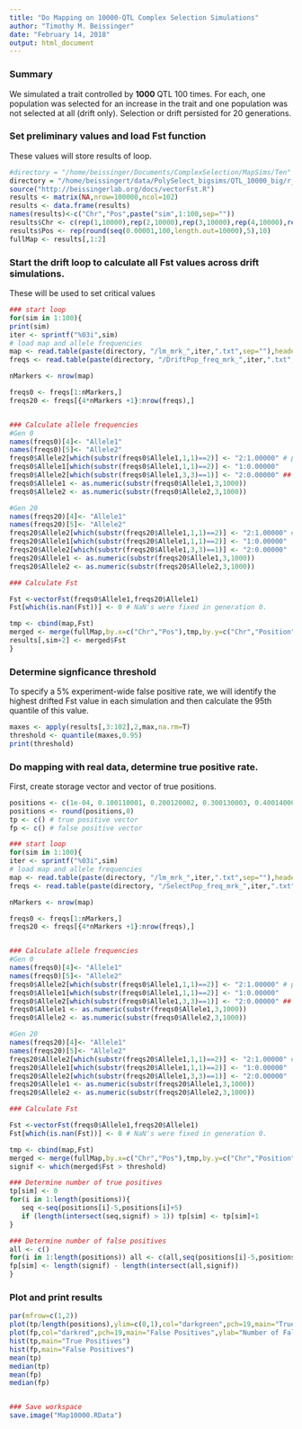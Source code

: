 ```yaml
---
title: "Do Mapping on 10000-QTL Complex Selection Simulations"
author: "Timothy M. Beissinger"
date: "February 14, 2018"
output: html_document
---
```


### Summary
We simulated a trait controlled by **1000** QTL 100 times. For each, one population was selected for an increase in the trait and one population was not selected at all (drift only). Selection or drift persisted for 20 generations. 

### Set preliminary values and load Fst function
These values will store results of loop.

```r
#directory = "/home/beissinger/Documents/ComplexSelection/MapSims/Ten" #this is for running locally
directory = "/home/beissingert/data/PolySelect_bigsims/QTL_10000_big/r_qtl_10000" #this is for running on ircf
source("http://beissingerlab.org/docs/vectorFst.R")
results <- matrix(NA,nrow=100000,ncol=102)
results <- data.frame(results)
names(results)<-c("Chr","Pos",paste("sim",1:100,sep=""))
results$Chr <- c(rep(1,10000),rep(2,10000),rep(3,10000),rep(4,10000),rep(5,10000),rep(6,10000),rep(7,10000),rep(8,10000),rep(9,10000),rep(10,10000))
results$Pos <- rep(round(seq(0.00001,100,length.out=10000),5),10)
fullMap <- results[,1:2]
```

### Start the drift loop to calculate all Fst values across drift simulations. 
These will be used to set critical values

```r
### start loop
for(sim in 1:100){
print(sim)
iter <- sprintf("%03i",sim)
# load map and allele frequencies
map <- read.table(paste(directory, "/lm_mrk_",iter,".txt",sep=""),header=T,fill=T,stringsAsFactors=F)
freqs <- read.table(paste(directory, "/DriftPop_freq_mrk_",iter,".txt",sep=""),header=T,fill=T,stringsAsFactors=F)

nMarkers <- nrow(map)

freqs0 <- freqs[1:nMarkers,]
freqs20 <- freqs[{4*nMarkers +1}:nrow(freqs),]


### Calculate allele frequencies
#Gen 0
names(freqs0)[4]<- "Allele1"
names(freqs0)[5]<- "Allele2"
freqs0$Allele2[which(substr(freqs0$Allele1,1,1)==2)] <- "2:1.00000" # put this in the spot for the second allele
freqs0$Allele1[which(substr(freqs0$Allele1,1,1)==2)] <- "1:0.00000" 
freqs0$Allele2[which(substr(freqs0$Allele1,3,3)==1)] <- "2:0.00000" ##
freqs0$Allele1 <- as.numeric(substr(freqs0$Allele1,3,1000))
freqs0$Allele2 <- as.numeric(substr(freqs0$Allele2,3,1000))

#Gen 20
names(freqs20)[4]<- "Allele1"
names(freqs20)[5]<- "Allele2"
freqs20$Allele2[which(substr(freqs20$Allele1,1,1)==2)] <- "2:1.00000" # put this in the spot for the second allele
freqs20$Allele1[which(substr(freqs20$Allele1,1,1)==2)] <- "1:0.00000" 
freqs20$Allele2[which(substr(freqs20$Allele1,3,3)==1)] <- "2:0.00000"  ##
freqs20$Allele1 <- as.numeric(substr(freqs20$Allele1,3,1000))
freqs20$Allele2 <- as.numeric(substr(freqs20$Allele2,3,1000))

### Calculate Fst

Fst <-vectorFst(freqs0$Allele1,freqs20$Allele1)
Fst[which(is.nan(Fst))] <- 0 # NaN's were fixed in generation 0.

tmp <- cbind(map,Fst)
merged <- merge(fullMap,by.x=c("Chr","Pos"),tmp,by.y=c("Chr","Position"),all.x=T,all.y=F)
results[,sim+2] <- merged$Fst
}
```

### Determine signficance threshold
To specify a 5% experiment-wide false positive rate, we will identify the highest drifted Fst value in each simulation and then calculate the 95th quantile of this value.

```r
maxes <- apply(results[,3:102],2,max,na.rm=T)
threshold <- quantile(maxes,0.95)
print(threshold)
```

### Do mapping with real data, determine true positive rate.
First, create storage vector and vector of true positions.

```r
positions <- c(1e-04, 0.100110001, 0.200120002, 0.300130003, 0.400140004, 0.500150005, 0.600160006, 0.700170007, 0.800180008, 0.900190009, 1.00020001, 1.10021001, 1.20022001, 1.30023001, 1.40024001, 1.50025002, 1.60026002, 1.70027002, 1.80028002, 1.90029002, 2.00030002, 2.10031002, 2.20032002, 2.30033002, 2.40034002, 2.50035003, 2.60036003, 2.70037003, 2.80038003, 2.90039003, 3.00040003, 3.10041003, 3.20042003, 3.30043003, 3.40044003, 3.50045004, 3.60046004, 3.70047004, 3.80048004, 3.90049004, 4.00050004, 4.10051004, 4.20052004, 4.30053004, 4.40054004, 4.50055005, 4.60056005, 4.70057005, 4.80058005, 4.90059005, 5.00060005, 5.10061005, 5.20062005, 5.30063005, 5.40064005, 5.50065006, 5.60066006, 5.70067006, 5.80068006, 5.90069006, 6.00070006, 6.10071006, 6.20072006, 6.30073006, 6.40074006, 6.50075007, 6.60076007, 6.70077007, 6.80078007, 6.90079007, 7.00080007, 7.10081007, 7.20082007, 7.30083007, 7.40084007, 7.50085008, 7.60086008, 7.70087008, 7.80088008, 7.90089008, 8.00090008, 8.10091008, 8.20092008, 8.30093008, 8.40094008, 8.50095009, 8.60096009, 8.70097009, 8.80098009, 8.90099009, 9.00100009, 9.10101009, 9.20102009, 9.30103009, 9.40104009, 9.5010501, 9.6010601, 9.7010701, 9.8010801, 9.9010901, 10.0011001, 10.1011101, 10.2011201, 10.3011301, 10.4011401, 10.5011501, 10.6011601, 10.7011701, 10.8011801, 10.9011901, 11.0012001, 11.1012101, 11.2012201, 11.3012301, 11.4012401, 11.5012501, 11.6012601, 11.7012701, 11.8012801, 11.9012901, 12.0013001, 12.1013101, 12.2013201, 12.3013301, 12.4013401, 12.5013501, 12.6013601, 12.7013701, 12.8013801, 12.9013901, 13.0014001, 13.1014101, 13.2014201, 13.3014301, 13.4014401, 13.5014501, 13.6014601, 13.7014701, 13.8014801, 13.9014901, 14.0015001, 14.1015101, 14.2015201, 14.3015301, 14.4015401, 14.5015501, 14.6015601, 14.7015701, 14.8015801, 14.9015901, 15.0016002, 15.1016102, 15.2016202, 15.3016302, 15.4016402, 15.5016502, 15.6016602, 15.7016702, 15.8016802, 15.9016902, 16.0017002, 16.1017102, 16.2017202, 16.3017302, 16.4017402, 16.5017502, 16.6017602, 16.7017702, 16.8017802, 16.9017902, 17.0018002, 17.1018102, 17.2018202, 17.3018302, 17.4018402, 17.5018502, 17.6018602, 17.7018702, 17.8018802, 17.9018902, 18.0019002, 18.1019102, 18.2019202, 18.3019302, 18.4019402, 18.5019502, 18.6019602, 18.7019702, 18.8019802, 18.9019902, 19.0020002, 19.1020102, 19.2020202, 19.3020302, 19.4020402, 19.5020502, 19.6020602, 19.7020702, 19.8020802, 19.9020902, 20.0021002, 20.1021102, 20.2021202, 20.3021302, 20.4021402, 20.5021502, 20.6021602, 20.7021702, 20.8021802, 20.9021902, 21.0022002, 21.1022102, 21.2022202, 21.3022302, 21.4022402, 21.5022502, 21.6022602, 21.7022702, 21.8022802, 21.9022902, 22.0023002, 22.1023102, 22.2023202, 22.3023302, 22.4023402, 22.5023502, 22.6023602, 22.7023702, 22.8023802, 22.9023902, 23.0024002, 23.1024102, 23.2024202, 23.3024302, 23.4024402, 23.5024502, 23.6024602, 23.7024702, 23.8024802, 23.9024902, 24.0025002, 24.1025102, 24.2025202, 24.3025302, 24.4025402, 24.5025502, 24.6025602, 24.7025702, 24.8025802, 24.9025902, 25.0026003, 25.1026103, 25.2026203, 25.3026303, 25.4026403, 25.5026503, 25.6026603, 25.7026703, 25.8026803, 25.9026903, 26.0027003, 26.1027103, 26.2027203, 26.3027303, 26.4027403, 26.5027503, 26.6027603, 26.7027703, 26.8027803, 26.9027903, 27.0028003, 27.1028103, 27.2028203, 27.3028303, 27.4028403, 27.5028503, 27.6028603, 27.7028703, 27.8028803, 27.9028903, 28.0029003, 28.1029103, 28.2029203, 28.3029303, 28.4029403, 28.5029503, 28.6029603, 28.7029703, 28.8029803, 28.9029903, 29.0030003, 29.1030103, 29.2030203, 29.3030303, 29.4030403, 29.5030503, 29.6030603, 29.7030703, 29.8030803, 29.9030903, 30.0031003, 30.1031103, 30.2031203, 30.3031303, 30.4031403, 30.5031503, 30.6031603, 30.7031703, 30.8031803, 30.9031903, 31.0032003, 31.1032103, 31.2032203, 31.3032303, 31.4032403, 31.5032503, 31.6032603, 31.7032703, 31.8032803, 31.9032903, 32.0033003, 32.1033103, 32.2033203, 32.3033303, 32.4033403, 32.5033503, 32.6033603, 32.7033703, 32.8033803, 32.9033903, 33.0034003, 33.1034103, 33.2034203, 33.3034303, 33.4034403, 33.5034503, 33.6034603, 33.7034703, 33.8034803, 33.9034903, 34.0035003, 34.1035103, 34.2035203, 34.3035303, 34.4035403, 34.5035503, 34.6035603, 34.7035703, 34.8035803, 34.9035903, 35.0036004, 35.1036104, 35.2036204, 35.3036304, 35.4036404, 35.5036504, 35.6036604, 35.7036704, 35.8036804, 35.9036904, 36.0037004, 36.1037104, 36.2037204, 36.3037304, 36.4037404, 36.5037504, 36.6037604, 36.7037704, 36.8037804, 36.9037904, 37.0038004, 37.1038104, 37.2038204, 37.3038304, 37.4038404, 37.5038504, 37.6038604, 37.7038704, 37.8038804, 37.9038904, 38.0039004, 38.1039104, 38.2039204, 38.3039304, 38.4039404, 38.5039504, 38.6039604, 38.7039704, 38.8039804, 38.9039904, 39.0040004, 39.1040104, 39.2040204, 39.3040304, 39.4040404, 39.5040504, 39.6040604, 39.7040704, 39.8040804, 39.9040904, 40.0041004, 40.1041104, 40.2041204, 40.3041304, 40.4041404, 40.5041504, 40.6041604, 40.7041704, 40.8041804, 40.9041904, 41.0042004, 41.1042104, 41.2042204, 41.3042304, 41.4042404, 41.5042504, 41.6042604, 41.7042704, 41.8042804, 41.9042904, 42.0043004, 42.1043104, 42.2043204, 42.3043304, 42.4043404, 42.5043504, 42.6043604, 42.7043704, 42.8043804, 42.9043904, 43.0044004, 43.1044104, 43.2044204, 43.3044304, 43.4044404, 43.5044504, 43.6044604, 43.7044704, 43.8044804, 43.9044904, 44.0045004, 44.1045104, 44.2045204, 44.3045304, 44.4045404, 44.5045504, 44.6045604, 44.7045704, 44.8045804, 44.9045904, 45.0046005, 45.1046105, 45.2046205, 45.3046305, 45.4046405, 45.5046505, 45.6046605, 45.7046705, 45.8046805, 45.9046905, 46.0047005, 46.1047105, 46.2047205, 46.3047305, 46.4047405, 46.5047505, 46.6047605, 46.7047705, 46.8047805, 46.9047905, 47.0048005, 47.1048105, 47.2048205, 47.3048305, 47.4048405, 47.5048505, 47.6048605, 47.7048705, 47.8048805, 47.9048905, 48.0049005, 48.1049105, 48.2049205, 48.3049305, 48.4049405, 48.5049505, 48.6049605, 48.7049705, 48.8049805, 48.9049905, 49.0050005, 49.1050105, 49.2050205, 49.3050305, 49.4050405, 49.5050505, 49.6050605, 49.7050705, 49.8050805, 49.9050905, 50.0051005, 50.1051105, 50.2051205, 50.3051305, 50.4051405, 50.5051505, 50.6051605, 50.7051705, 50.8051805, 50.9051905, 51.0052005, 51.1052105, 51.2052205, 51.3052305, 51.4052405, 51.5052505, 51.6052605, 51.7052705, 51.8052805, 51.9052905, 52.0053005, 52.1053105, 52.2053205, 52.3053305, 52.4053405, 52.5053505, 52.6053605, 52.7053705, 52.8053805, 52.9053905, 53.0054005, 53.1054105, 53.2054205, 53.3054305, 53.4054405, 53.5054505, 53.6054605, 53.7054705, 53.8054805, 53.9054905, 54.0055005, 54.1055105, 54.2055205, 54.3055305, 54.4055405, 54.5055505, 54.6055605, 54.7055705, 54.8055805, 54.9055905, 55.0056006, 55.1056106, 55.2056206, 55.3056306, 55.4056406, 55.5056506, 55.6056606, 55.7056706, 55.8056806, 55.9056906, 56.0057006, 56.1057106, 56.2057206, 56.3057306, 56.4057406, 56.5057506, 56.6057606, 56.7057706, 56.8057806, 56.9057906, 57.0058006, 57.1058106, 57.2058206, 57.3058306, 57.4058406, 57.5058506, 57.6058606, 57.7058706, 57.8058806, 57.9058906, 58.0059006, 58.1059106, 58.2059206, 58.3059306, 58.4059406, 58.5059506, 58.6059606, 58.7059706, 58.8059806, 58.9059906, 59.0060006, 59.1060106, 59.2060206, 59.3060306, 59.4060406, 59.5060506, 59.6060606, 59.7060706, 59.8060806, 59.9060906, 60.0061006, 60.1061106, 60.2061206, 60.3061306, 60.4061406, 60.5061506, 60.6061606, 60.7061706, 60.8061806, 60.9061906, 61.0062006, 61.1062106, 61.2062206, 61.3062306, 61.4062406, 61.5062506, 61.6062606, 61.7062706, 61.8062806, 61.9062906, 62.0063006, 62.1063106, 62.2063206, 62.3063306, 62.4063406, 62.5063506, 62.6063606, 62.7063706, 62.8063806, 62.9063906, 63.0064006, 63.1064106, 63.2064206, 63.3064306, 63.4064406, 63.5064506, 63.6064606, 63.7064706, 63.8064806, 63.9064906, 64.0065006, 64.1065106, 64.2065206, 64.3065306, 64.4065406, 64.5065506, 64.6065606, 64.7065706, 64.8065806, 64.9065906, 65.0066007, 65.1066107, 65.2066207, 65.3066307, 65.4066407, 65.5066507, 65.6066607, 65.7066707, 65.8066807, 65.9066907, 66.0067007, 66.1067107, 66.2067207, 66.3067307, 66.4067407, 66.5067507, 66.6067607, 66.7067707, 66.8067807, 66.9067907, 67.0068007, 67.1068107, 67.2068207, 67.3068307, 67.4068407, 67.5068507, 67.6068607, 67.7068707, 67.8068807, 67.9068907, 68.0069007, 68.1069107, 68.2069207, 68.3069307, 68.4069407, 68.5069507, 68.6069607, 68.7069707, 68.8069807, 68.9069907, 69.0070007, 69.1070107, 69.2070207, 69.3070307, 69.4070407, 69.5070507, 69.6070607, 69.7070707, 69.8070807, 69.9070907, 70.0071007, 70.1071107, 70.2071207, 70.3071307, 70.4071407, 70.5071507, 70.6071607, 70.7071707, 70.8071807, 70.9071907, 71.0072007, 71.1072107, 71.2072207, 71.3072307, 71.4072407, 71.5072507, 71.6072607, 71.7072707, 71.8072807, 71.9072907, 72.0073007, 72.1073107, 72.2073207, 72.3073307, 72.4073407, 72.5073507, 72.6073607, 72.7073707, 72.8073807, 72.9073907, 73.0074007, 73.1074107, 73.2074207, 73.3074307, 73.4074407, 73.5074507, 73.6074607, 73.7074707, 73.8074807, 73.9074907, 74.0075007, 74.1075107, 74.2075207, 74.3075307, 74.4075407, 74.5075507, 74.6075607, 74.7075707, 74.8075807, 74.9075907, 75.0076008, 75.1076108, 75.2076208, 75.3076308, 75.4076408, 75.5076508, 75.6076608, 75.7076708, 75.8076808, 75.9076908, 76.0077008, 76.1077108, 76.2077208, 76.3077308, 76.4077408, 76.5077508, 76.6077608, 76.7077708, 76.8077808, 76.9077908, 77.0078008, 77.1078108, 77.2078208, 77.3078308, 77.4078408, 77.5078508, 77.6078608, 77.7078708, 77.8078808, 77.9078908, 78.0079008, 78.1079108, 78.2079208, 78.3079308, 78.4079408, 78.5079508, 78.6079608, 78.7079708, 78.8079808, 78.9079908, 79.0080008, 79.1080108, 79.2080208, 79.3080308, 79.4080408, 79.5080508, 79.6080608, 79.7080708, 79.8080808, 79.9080908, 80.0081008, 80.1081108, 80.2081208, 80.3081308, 80.4081408, 80.5081508, 80.6081608, 80.7081708, 80.8081808, 80.9081908, 81.0082008, 81.1082108, 81.2082208, 81.3082308, 81.4082408, 81.5082508, 81.6082608, 81.7082708, 81.8082808, 81.9082908, 82.0083008, 82.1083108, 82.2083208, 82.3083308, 82.4083408, 82.5083508, 82.6083608, 82.7083708, 82.8083808, 82.9083908, 83.0084008, 83.1084108, 83.2084208, 83.3084308, 83.4084408, 83.5084508, 83.6084608, 83.7084708, 83.8084808, 83.9084908, 84.0085008, 84.1085108, 84.2085208, 84.3085308, 84.4085408, 84.5085508, 84.6085608, 84.7085708, 84.8085808, 84.9085908, 85.0086009, 85.1086109, 85.2086209, 85.3086309, 85.4086409, 85.5086509, 85.6086609, 85.7086709, 85.8086809, 85.9086909, 86.0087009, 86.1087109, 86.2087209, 86.3087309, 86.4087409, 86.5087509, 86.6087609, 86.7087709, 86.8087809, 86.9087909, 87.0088009, 87.1088109, 87.2088209, 87.3088309, 87.4088409, 87.5088509, 87.6088609, 87.7088709, 87.8088809, 87.9088909, 88.0089009, 88.1089109, 88.2089209, 88.3089309, 88.4089409, 88.5089509, 88.6089609, 88.7089709, 88.8089809, 88.9089909, 89.0090009, 89.1090109, 89.2090209, 89.3090309, 89.4090409, 89.5090509, 89.6090609, 89.7090709, 89.8090809, 89.9090909, 90.0091009, 90.1091109, 90.2091209, 90.3091309, 90.4091409, 90.5091509, 90.6091609, 90.7091709, 90.8091809, 90.9091909, 91.0092009, 91.1092109, 91.2092209, 91.3092309, 91.4092409, 91.5092509, 91.6092609, 91.7092709, 91.8092809, 91.9092909, 92.0093009, 92.1093109, 92.2093209, 92.3093309, 92.4093409, 92.5093509, 92.6093609, 92.7093709, 92.8093809, 92.9093909, 93.0094009, 93.1094109, 93.2094209, 93.3094309, 93.4094409, 93.5094509, 93.6094609, 93.7094709, 93.8094809, 93.9094909, 94.0095009, 94.1095109, 94.2095209, 94.3095309, 94.4095409, 94.5095509, 94.6095609, 94.7095709, 94.8095809, 94.9095909, 95.009601, 95.109611, 95.209621, 95.309631, 95.409641, 95.509651, 95.609661, 95.709671, 95.809681, 95.909691, 96.009701, 96.109711, 96.209721, 96.309731, 96.409741, 96.509751, 96.609761, 96.709771, 96.809781, 96.909791, 97.009801, 97.109811, 97.209821, 97.309831, 97.409841, 97.509851, 97.609861, 97.709871, 97.809881, 97.909891, 98.009901, 98.109911, 98.209921, 98.309931, 98.409941, 98.509951, 98.609961, 98.709971, 98.809981, 98.909991, 99.010001, 99.110011, 99.210021, 99.310031, 99.410041, 99.510051, 99.610061, 99.710071, 99.810081, 99.910091)*100 + c(rep(0,1000),rep(10000,1000),rep(20000,1000),rep(30000,1000),rep(40000,1000),rep(50000,1000),rep(60000,1000),rep(70000,1000),rep(80000,1000),rep(90000,1000))
positions <- round(positions,0)
tp <- c() # true positive vector
fp <- c() # false positive vector
```

```r

### start loop
for(sim in 1:100){
iter <- sprintf("%03i",sim)
# load map and allele frequencies
map <- read.table(paste(directory, "/lm_mrk_",iter,".txt",sep=""),header=T,fill=T,stringsAsFactors=F)
freqs <- read.table(paste(directory, "/SelectPop_freq_mrk_",iter,".txt",sep=""),header=T,fill=T,stringsAsFactors=F)

nMarkers <- nrow(map)

freqs0 <- freqs[1:nMarkers,]
freqs20 <- freqs[{4*nMarkers +1}:nrow(freqs),]


### Calculate allele frequencies
#Gen 0
names(freqs0)[4]<- "Allele1"
names(freqs0)[5]<- "Allele2"
freqs0$Allele2[which(substr(freqs0$Allele1,1,1)==2)] <- "2:1.00000" # put this in the spot for the second allele
freqs0$Allele1[which(substr(freqs0$Allele1,1,1)==2)] <- "1:0.00000" 
freqs0$Allele2[which(substr(freqs0$Allele1,3,3)==1)] <- "2:0.00000" ##
freqs0$Allele1 <- as.numeric(substr(freqs0$Allele1,3,1000))
freqs0$Allele2 <- as.numeric(substr(freqs0$Allele2,3,1000))

#Gen 20
names(freqs20)[4]<- "Allele1"
names(freqs20)[5]<- "Allele2"
freqs20$Allele2[which(substr(freqs20$Allele1,1,1)==2)] <- "2:1.00000" # put this in the spot for the second allele
freqs20$Allele1[which(substr(freqs20$Allele1,1,1)==2)] <- "1:0.00000" 
freqs20$Allele2[which(substr(freqs20$Allele1,3,3)==1)] <- "2:0.00000"  ##
freqs20$Allele1 <- as.numeric(substr(freqs20$Allele1,3,1000))
freqs20$Allele2 <- as.numeric(substr(freqs20$Allele2,3,1000))

### Calculate Fst

Fst <-vectorFst(freqs0$Allele1,freqs20$Allele1)
Fst[which(is.nan(Fst))] <- 0 # NaN's were fixed in generation 0.

tmp <- cbind(map,Fst)
merged <- merge(fullMap,by.x=c("Chr","Pos"),tmp,by.y=c("Chr","Position"),all.x=T,all.y=F)
signif <- which(merged$Fst > threshold)

### Determine number of true positives
tp[sim] <- 0
for(i in 1:length(positions)){
   seq <-seq(positions[i]-5,positions[i]+5)
   if (length(intersect(seq,signif) > 1)) tp[sim] <- tp[sim]+1
} 

### Determine number of false positives
all <- c()
for(i in 1:length(positions)) all <- c(all,seq(positions[i]-5,positions[i]+5))
fp[sim] <- length(signif) - length(intersect(all,signif))
}
```

### Plot and print results

```r
par(mfrow=c(1,2))
plot(tp/length(positions),ylim=c(0,1),col="darkgreen",pch=19,main="True Positive Detection Rate",ylab="Detection Rate",xlab="Simulation Number")
plot(fp,col="darkred",pch=19,main="False Positives",ylab="Number of False Positives",xlab="Simulation Number")
hist(tp,main="True Positives")
hist(fp,main="False Positives")
mean(tp)
median(tp)
mean(fp)
median(fp)


### Save workspace
save.image("Map10000.RData")
```